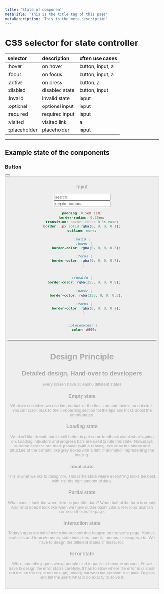 ```yaml
---
title: 'State of component'
metaTitle: 'This is the title tag of this page'
metaDescription: 'This is the meta description'
---
```


# CSS selector for state controller

| selector      | description    | often use cases  |
| :------------ | :------------- | :--------------- |
| :hover        | on hover       | button, input, a |
| :focus        | on focus       | button, input, a |
| :active       | on press       | button, a        |
| :disbled      | disabled state | button, input    |
| :invalid      | invalid state  | input            |
| :optional     | optional input | input            |
| :required     | required input | input            |
| :visited      | visited link   | a                |
| ::placeholder | placeholder    | input            |

---

## Example state of the components

### Button

<Card>
  <Button mr={20} />
  <Button disabled />
</Card>

### Input

<Card>
  <Stack>
    <Input placeholder="search" />
    <br />
    <Input placeholder="require banana" required pattern="banana" />
  </Stack>
</Card>

```scss
padding: 0.5em 1em;
border-radius: 0.25em;
transition: border-color 0.3s ease;
border: 1px solid rgba(0, 0, 0, 0.1);
outline: none;

:valid {
  :hover {
    border-color: rgba(0, 0, 0, 0.3);
  }
  :focus {
    border-color: rgba(0, 0, 0, 0.7);
  }
}

:invalid {
  border-color: rgba(255, 0, 0, 0.9);

  :hover {
    border-color: rgba(255, 0, 0, 0.5);
  }
  :focus {
    border-color: rgba(0, 0, 0, 0.7);
  }
}

::placeholder {
  color: #999;
}
```

---

# Design Principle

## Detailed design, Hand-over to developers

every screen have at least 6 different states

### Empty state

What we see when we use the product for the first time and there's no data in it. You can scroll back to the on-boarding section for the tips and tricks about the empty states.

### Loading state

We don't like to wait, but it's still better to get some feedback about what's going on. Loading indicators and progress bars are used to rule this state. Nowadays skeleton screens are more popular (with a reason). We shoe the shape and structure of the content, like grey boxes with a hint of animation representing the loading.

### Ideal state

This is what we like to design for. This is the state where everything looks the best, with just the right amount of data.

### Partial state

What does it look like when there is just little data? When half of the form is empty. And what does it look like when we have outlier data? Like a very long Spanish name on the profile page.

### Interaction state

Today's apps are full of micro-interactions that happen on the same page. Modals. switches and form elements, state indicators, panels, menus, messages, etc. We have to design the different states of these, too.

### Error state

When something goes wrong people tend to panic or become nervous. So we have to design the error states carefully. It has to show where the error is (a small red box on the top is not enough), clearly tell what the problem is in plain English, and tell the users what to do exactly to solve it.

```

```
